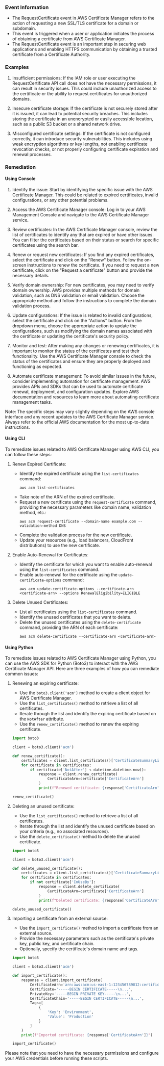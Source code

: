 
### Event Information

- The RequestCertificate event in AWS Certificate Manager refers to the action of requesting a new SSL/TLS certificate for a domain or subdomain.
- This event is triggered when a user or application initiates the process of obtaining a certificate from AWS Certificate Manager.
- The RequestCertificate event is an important step in securing web applications and enabling HTTPS communication by obtaining a trusted certificate from a Certificate Authority.


### Examples

1. Insufficient permissions: If the IAM role or user executing the RequestCertificate API call does not have the necessary permissions, it can result in security issues. This could include unauthorized access to the certificate or the ability to request certificates for unauthorized domains.

2. Insecure certificate storage: If the certificate is not securely stored after it is issued, it can lead to potential security breaches. This includes storing the certificate in an unencrypted or easily accessible location, such as a public S3 bucket or a shared network drive.

3. Misconfigured certificate settings: If the certificate is not configured correctly, it can introduce security vulnerabilities. This includes using weak encryption algorithms or key lengths, not enabling certificate revocation checks, or not properly configuring certificate expiration and renewal processes.

### Remediation

#### Using Console

1. Identify the issue: Start by identifying the specific issue with the AWS Certificate Manager. This could be related to expired certificates, invalid configurations, or any other potential problems.

2. Access the AWS Certificate Manager console: Log in to your AWS Management Console and navigate to the AWS Certificate Manager service.

3. Review certificates: In the AWS Certificate Manager console, review the list of certificates to identify any that are expired or have other issues. You can filter the certificates based on their status or search for specific certificates using the search bar.

4. Renew or request new certificates: If you find any expired certificates, select the certificate and click on the "Renew" button. Follow the on-screen instructions to renew the certificate. If you need to request a new certificate, click on the "Request a certificate" button and provide the necessary details.

5. Verify domain ownership: For new certificates, you may need to verify domain ownership. AWS provides multiple methods for domain validation, such as DNS validation or email validation. Choose the appropriate method and follow the instructions to complete the domain validation process.

6. Update configurations: If the issue is related to invalid configurations, select the certificate and click on the "Actions" button. From the dropdown menu, choose the appropriate action to update the configurations, such as modifying the domain names associated with the certificate or updating the certificate's security policy.

7. Monitor and test: After making any changes or renewing certificates, it is important to monitor the status of the certificates and test their functionality. Use the AWS Certificate Manager console to check the status of the certificates and ensure they are properly deployed and functioning as expected.

8. Automate certificate management: To avoid similar issues in the future, consider implementing automation for certificate management. AWS provides APIs and SDKs that can be used to automate certificate renewal, deployment, and configuration updates. Explore AWS documentation and resources to learn more about automating certificate management tasks.

Note: The specific steps may vary slightly depending on the AWS console interface and any recent updates to the AWS Certificate Manager service. Always refer to the official AWS documentation for the most up-to-date instructions.

#### Using CLI

To remediate issues related to AWS Certificate Manager using AWS CLI, you can follow these steps:

1. Renew Expired Certificate:
   - Identify the expired certificate using the `list-certificates` command:
     ```
     aws acm list-certificates
     ```
   - Take note of the ARN of the expired certificate.
   - Request a new certificate using the `request-certificate` command, providing the necessary parameters like domain name, validation method, etc.:
     ```
     aws acm request-certificate --domain-name example.com --validation-method DNS
     ```
   - Complete the validation process for the new certificate.
   - Update your resources (e.g., load balancers, CloudFront distributions) to use the new certificate.

2. Enable Auto-Renewal for Certificates:
   - Identify the certificate for which you want to enable auto-renewal using the `list-certificates` command.
   - Enable auto-renewal for the certificate using the `update-certificate-options` command:
     ```
     aws acm update-certificate-options --certificate-arn <certificate-arn> --options RenewalEligibility=ELIGIBLE
     ```

3. Delete Unused Certificates:
   - List all certificates using the `list-certificates` command.
   - Identify the unused certificates that you want to delete.
   - Delete the unused certificates using the `delete-certificate` command, providing the ARN of each certificate:
     ```
     aws acm delete-certificate --certificate-arn <certificate-arn>
     ```

#### Using Python

To remediate issues related to AWS Certificate Manager using Python, you can use the AWS SDK for Python (Boto3) to interact with the AWS Certificate Manager API. Here are three examples of how you can remediate common issues:

1. Renewing an expiring certificate:
   - Use the `boto3.client('acm')` method to create a client object for AWS Certificate Manager.
   - Use the `list_certificates()` method to retrieve a list of all certificates.
   - Iterate through the list and identify the expiring certificate based on the `NotAfter` attribute.
   - Use the `renew_certificate()` method to renew the expiring certificate.

   ```python
   import boto3

   client = boto3.client('acm')

   def renew_certificate():
       certificates = client.list_certificates()['CertificateSummaryList']
       for certificate in certificates:
           if certificate['NotAfter'] < datetime.datetime.now():
               response = client.renew_certificate(
                   CertificateArn=certificate['CertificateArn']
               )
               print(f"Renewed certificate: {response['CertificateArn']}")

   renew_certificate()
   ```

2. Deleting an unused certificate:
   - Use the `list_certificates()` method to retrieve a list of all certificates.
   - Iterate through the list and identify the unused certificate based on your criteria (e.g., no associated resources).
   - Use the `delete_certificate()` method to delete the unused certificate.

   ```python
   import boto3

   client = boto3.client('acm')

   def delete_unused_certificate():
       certificates = client.list_certificates()['CertificateSummaryList']
       for certificate in certificates:
           if not certificate['InUseBy']:
               response = client.delete_certificate(
                   CertificateArn=certificate['CertificateArn']
               )
               print(f"Deleted certificate: {response['CertificateArn']}")

   delete_unused_certificate()
   ```

3. Importing a certificate from an external source:
   - Use the `import_certificate()` method to import a certificate from an external source.
   - Provide the necessary parameters such as the certificate's private key, public key, and certificate chain.
   - Optionally, specify the certificate's domain name and tags.

   ```python
   import boto3

   client = boto3.client('acm')

   def import_certificate():
       response = client.import_certificate(
           CertificateArn='arn:aws:acm:us-east-1:123456789012:certificate/abcdefg-1234-5678-90ab-cdef12345678',
           Certificate='-----BEGIN CERTIFICATE-----\n...',
           PrivateKey='-----BEGIN PRIVATE KEY-----\n...',
           CertificateChain='-----BEGIN CERTIFICATE-----\n...',
           Tags=[
               {
                   'Key': 'Environment',
                   'Value': 'Production'
               }
           ]
       )
       print(f"Imported certificate: {response['CertificateArn']}")

   import_certificate()
   ```

Please note that you need to have the necessary permissions and configure your AWS credentials before running these scripts.

